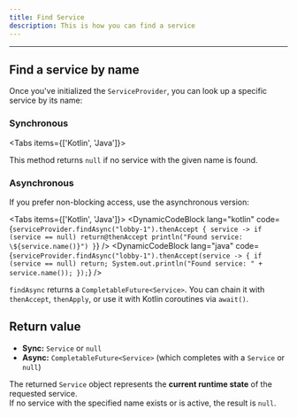```yaml
---
title: Find Service
description: This is how you can find a service
---
```

---

## Find a service by name

Once you've initialized the `ServiceProvider`, you can look up a specific service by its name:

### Synchronous

<Tabs items={['Kotlin', 'Java']}>
  <Tab value="Kotlin">
    <DynamicCodeBlock lang="kotlin" code='val service = serviceProvider.find("lobby-1")' />
  </Tab>
  <Tab value="Java">
    <DynamicCodeBlock lang="java" code='Service service = serviceProvider.find("lobby-1");' />
  </Tab>
</Tabs>

<Callout type="warning">
  This method returns <code>null</code> if no service with the given name is found.
</Callout>

### Asynchronous

If you prefer non-blocking access, use the asynchronous version:

<Tabs items={['Kotlin', 'Java']}>
  <Tab value="Kotlin">
    <DynamicCodeBlock
      lang="kotlin"
      code={`serviceProvider.findAsync("lobby-1").thenAccept { service ->
    if (service == null) return@thenAccept
    println("Found service: \${service.name()}")
}`}
    />
  </Tab>
  <Tab value="Java">
    <DynamicCodeBlock
      lang="java"
      code={`serviceProvider.findAsync("lobby-1").thenAccept(service -> {
    if (service == null) return;
    System.out.println("Found service: " + service.name());
});`}
    />
  </Tab>
</Tabs>

<Callout type="info">
  <code>findAsync</code> returns a <code>CompletableFuture&lt;Service&gt;</code>.  
  You can chain it with <code>thenAccept</code>, <code>thenApply</code>, or use it with Kotlin coroutines via <code>await()</code>.
</Callout>

## Return value

- **Sync:** <code>Service</code> or <code>null</code>  
- **Async:** <code>CompletableFuture&lt;Service&gt;</code> (which completes with a `Service` or `null`)

The returned `Service` object represents the **current runtime state** of the requested service.  
If no service with the specified name exists or is active, the result is `null`.